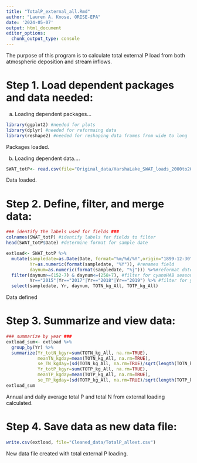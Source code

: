 ```yaml
---
title: "TotalP_external_all.Rmd"
author: "Lauren A. Knose, ORISE-EPA"
date: '2024-05-07'
output: html_document
editor_options: 
  chunk_output_type: console
---
```


The purpose of this program is to calculate total external P load from both atmospheric deposition and stream inflows.

# Step 1. Load dependent packages and data needed:

a) Loading dependent packages...

```r
library(ggplot2) #needed for plots
library(dplyr) #needed for reformaing data
library(reshape2) #needed for reshaping data frames from wide to long
```

Packages loaded.

b) Loading dependent data....

```r
SWAT_totP<- read.csv(file="Original_data/HarshaLake_SWAT_loads_2000to2018.csv") 
```

Data loaded.

# Step 2. Define, filter, and merge data:

```r
### identify the labels used for fields ###
colnames(SWAT_totP) #identify labels for fields to filter
head(SWAT_totP$Date) #determine format for sample date

extload<- SWAT_totP %>%
  mutate(sampledate=as.Date(Date, format="%m/%d/%Y",origin="1899-12-30"),
         Yr=as.numeric(format(sampledate, "%Y")), #renames field
         daynum=as.numeric(format(sampledate, "%j"))) %>%#reformat date
  filter(daynum>=(152-7) & daynum<=(258+7), #filter for cyanoHAB season
         Yr=="2015"|Yr=="2017"|Yr=="2018"|Yr=="2019") %>% #filter for years
  select(sampledate, Yr, daynum, TOTN_kg_All, TOTP_kg_All)
```

Data defined

# Step 3. Summarize and view data:

```r
### summarize by year ###
extload_sum<- extload %>%
  group_by(Yr) %>%
  summarize(Yr_totN_kgyr=sum(TOTN_kg_All, na.rm=TRUE),
            meanTN_kgday=mean(TOTN_kg_All, na.rm=TRUE),
            se_TN_kgday=(sd(TOTN_kg_All, na.rm=TRUE)/sqrt(length(TOTN_kg_All))),
            Yr_totP_kgyr=sum(TOTP_kg_All, na.rm=TRUE),
            meanTP_kgday=mean(TOTP_kg_All, na.rm=TRUE),
            se_TP_kgday=(sd(TOTP_kg_All, na.rm=TRUE)/sqrt(length(TOTP_kg_All))))
extload_sum
```

Annual and daily average total P and total N from external loading calculated.

# Step 4. Save data as new data file:

```r
write.csv(extload, file="Cleaned_data/TotalP_allext.csv")
```

New data file created with total external P loading.